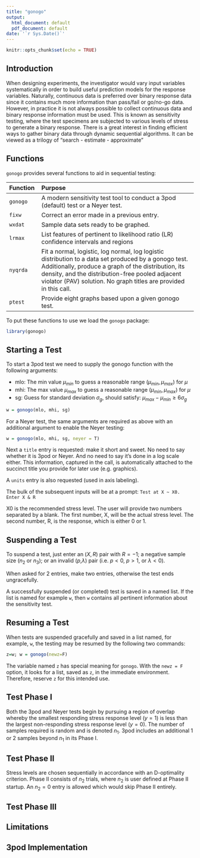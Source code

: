 ---
title: "gonogo"
output:
  html_document: default
  pdf_document: default
date: '`r Sys.Date()`'
---

```{r setup, include = FALSE}
knitr::opts_chunk$set(echo = TRUE)
```

## Introduction

When designing experiments, the investigator would vary input variables systematically in order to build useful prediction models for the response variables. Naturally, continuous data is preferred over binary response data since it contains much more information than pass/fail or go/no-go data. However, in practice it is not always possible to collect continuous data and binary response information must be used. This is known as sensitivity testing, where the test specimens are subjected to various levels of stress to generate a binary response. There is a great interest in finding efficient ways to gather binary data through dynamic sequential algorithms. It can be viewed as a trilogy of "search - estimate - approximate"

## Functions

`gonogo` provides several functions to aid in sequential testing:

| Function | Purpose |
|:-----------|:--------------------------------------------------------|
| `gonogo` | A modern sensitivity test tool to conduct a 3pod (default) test or a Neyer test.
| `fixw`   | Correct an error made in a previous entry.
| `wxdat`  | Sample data sets ready to be graphed.
| `lrmax`  | List features of \code{w} pertinent to likelihood ratio (LR) confidence intervals and regions
| `nyqrda` | Fit a normal, logistic, log normal, log logistic distribution to a data set produced by a gonogo test. Additionally, produce a graph of the distribution, its density, and the distribution-free pooled adjacent violator (PAV) solution. No graph titles are provided in this call.
| `ptest`  | Provide eight graphs based upon a given gonogo test.

To put these functions to use we load the `gonogo` package:

```{r, eval = FALSE, message = FALSE, warning = FALSE}
library(gonogo)
```

## Starting a Test

To start a 3pod test we need to supply the gonogo function with the following arguments: 

- mlo: The min value $\mu_{min}$ to guess a reasonable range ($\mu_{min}, \mu_{max}$) for $\mu$
- mhi: The max value $\mu_{max}$ to guess a reasonable range ($\mu_{min}, \mu_{max}$) for $\mu$
- sg: Guess for standard deviation $\sigma_g$, should satisfy: $\mu_{max} - \mu_{min} \ge 6\sigma_{g}$

```{r, eval = FALSE, message = FALSE, warning = FALSE}
w = gonogo(mlo, mhi, sg)  
```

For a Neyer test, the same arguments are required as above with an additional argument to enable the Neyer testing:

```{r, eval = FALSE, message = FALSE, warning = FALSE}
w = gonogo(mlo, mhi, sg, neyer = T)  
```

Next a `title` entry is requested: make it short and sweet. No need to say whether it is 3pod or Neyer. And no need to say it's done in a log scale either. This information, captured in the call, is automatically attached to the succinct title you provide for later use (e.g. graphics).

A `units` entry is also requested (used in axis labeling).

The bulk of the subsequent inputs will be at a prompt: `Test at X ~ X0. Enter X & R`

X0 is the recommended stress level. The user will provide two numbers separated by a blank. The first number, X, will be the
actual stress level. The second number, R, is the response, which is either 0 or 1.

## Suspending a Test

To suspend a test, just enter an $(X,R)$ pair with $R = -1$; a negative sample size ($n_2$ or $n_3$); or an invalid ($p$,$\lambda$) pair (i.e. $p < 0$, $p > 1$, or $\lambda < 0$).

When asked for 2 entries, make two entries, otherwise the test ends ungracefully.

A successfully suspended (or completed) test is saved in a named list. If the list is named for example `w`, then `w` contains all pertinent information about the sensitivity test.

## Resuming a Test

When tests are suspended gracefully and saved in a list named, for example, `w`, the testing may be resumed by the following two commands:

```{r, eval = FALSE, message = FALSE, warning = FALSE}
z=w; w = gonogo(newz=F)  
```

The variable named `z` has special meaning for `gonogo`. With the `newz = F` option, it looks for a list, saved as `z`, in the immediate environment. Therefore, reserve `z` for this intended use.

## Test Phase I

Both the 3pod and Neyer tests begin by pursuing a region of overlap whereby the smallest responding stress response level ($y=1$) is less than the largest non-responding stress response level ($y=0$). The number of samples required is random and is denoted $n_1$. 3pod includes an additional 1 or 2 samples beyond $n_1$ in its Phase I.

## Test Phase II

Stress levels are chosen sequentially in accordance with an D-optimality criterion. Phase II consists of $n_2$ trials, where $n_2$ is user defined at Phase II startup. An $n_2 = 0$ entry is allowed which would skip Phase II entirely.

## Test Phase III



## Limitations



## 3pod Implementation


